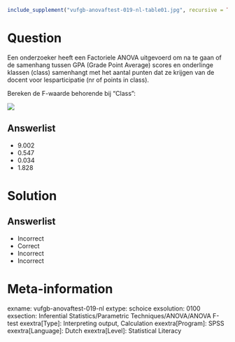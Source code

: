 ```r
include_supplement("vufgb-anovaftest-019-nl-table01.jpg", recursive = TRUE)
```

Question
========

Een onderzoeker heeft een Factoriele ANOVA uitgevoerd om na te gaan of de samenhang tussen GPA (Grade Point Average) scores en onderlinge klassen (class) samenhangt met het aantal punten dat ze krijgen van de docent voor lesparticipatie (nr of points in class). 

Bereken de F-waarde behorende bij “Class”:

![](vufgb-anovaftest-019-nl-table01.jpg)
  
Answerlist
----------
* 9.002 
* 0.547
* 0.034
* 1.828

Solution
========

Answerlist
----------
* Incorrect
* Correct
* Incorrect
* Incorrect

Meta-information
================
exname: vufgb-anovaftest-019-nl
extype: schoice
exsolution: 0100
exsection: Inferential Statistics/Parametric Techniques/ANOVA/ANOVA F-test
exextra[Type]: Interpreting output, Calculation
exextra[Program]: SPSS
exextra[Language]: Dutch
exextra[Level]: Statistical Literacy
